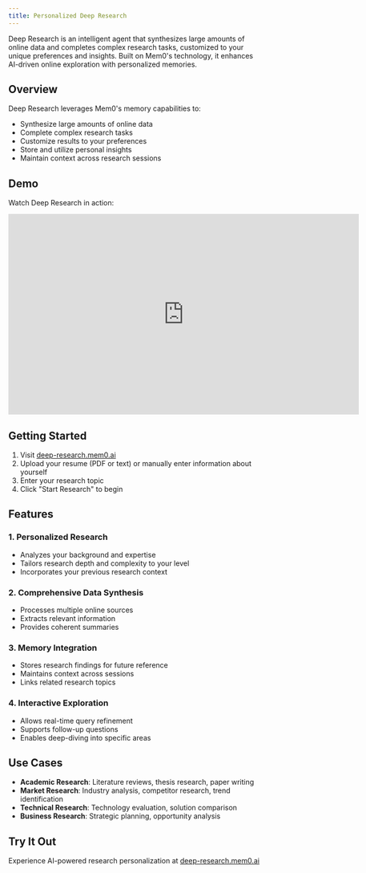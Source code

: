 ```yaml
---
title: Personalized Deep Research
---
```


<Snippet file="security-compliance.mdx" />

Deep Research is an intelligent agent that synthesizes large amounts of online data and completes complex research tasks, customized to your unique preferences and insights. Built on Mem0's technology, it enhances AI-driven online exploration with personalized memories.

## Overview

Deep Research leverages Mem0's memory capabilities to:
- Synthesize large amounts of online data
- Complete complex research tasks
- Customize results to your preferences
- Store and utilize personal insights
- Maintain context across research sessions

## Demo

Watch Deep Research in action:

<iframe
  width="700"
  height="400"
  src="https://www.youtube.com/embed/8vQlCtXzF60?si=b8iTOgummAVzR7ia"
  title="YouTube video player"
  frameborder="0"
  allow="accelerometer; autoplay; clipboard-write; encrypted-media; gyroscope; picture-in-picture; web-share"
  referrerpolicy="strict-origin-when-cross-origin"
  allowfullscreen
></iframe>

## Getting Started

1. Visit [deep-research.mem0.ai](https://deep-research.mem0.ai/)
2. Upload your resume (PDF or text) or manually enter information about yourself
3. Enter your research topic
4. Click "Start Research" to begin

## Features

### 1. Personalized Research
- Analyzes your background and expertise
- Tailors research depth and complexity to your level
- Incorporates your previous research context

### 2. Comprehensive Data Synthesis
- Processes multiple online sources
- Extracts relevant information
- Provides coherent summaries

### 3. Memory Integration
- Stores research findings for future reference
- Maintains context across sessions
- Links related research topics

### 4. Interactive Exploration
- Allows real-time query refinement
- Supports follow-up questions
- Enables deep-diving into specific areas

## Use Cases

- **Academic Research**: Literature reviews, thesis research, paper writing
- **Market Research**: Industry analysis, competitor research, trend identification
- **Technical Research**: Technology evaluation, solution comparison
- **Business Research**: Strategic planning, opportunity analysis


## Try It Out

Experience AI-powered research personalization at [deep-research.mem0.ai](https://deep-research.mem0.ai/)
